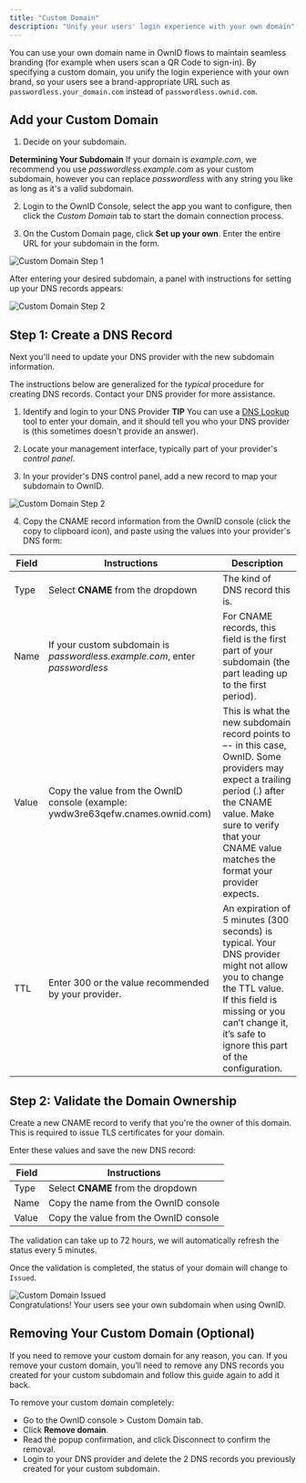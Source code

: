 ```yaml
---
title: "Custom Domain"
description: "Unify your users' login experience with your own domain"
---
```


You can use your own domain name in OwnID flows to maintain seamless branding (for example when users scan a QR Code to sign-in). By specifying a custom domain,  you unify the login experience with your own brand, so your users see a brand-appropriate URL such as `passwordless.your_domain.com` instead of `passwordless.ownid.com`.

## Add your Custom Domain

1. Decide on your subdomain. 

<Note>**Determining Your Subdomain** If your domain is _example.com_, we recommend you use _passwordless.example.com_ as your custom subdomain, however you can replace _passwordless_ with any string you like as long as it's a valid subdomain. </Note>

2. Login to the OwnID Console, select the app you want to configure, then click the _Custom Domain_ tab to start the domain connection process.

3. On the Custom Domain page, click **Set up your own**. Enter the entire URL for your subdomain in the form. 
<Frame>
  <img src="/images/oi_domainpend.png" alt="Custom Domain Step 1"></img>
</Frame>

After entering your desired subdomain, a panel with instructions for setting up your DNS records appears:

<Frame>
  <img src="/images/oi_domaincname.png" alt="Custom Domain Step 2"></img>
</Frame>

## Step 1: Create a DNS Record

Next you'll need to update your <Tooltip tip="Typically this is who you registered your domain, but it can be different from your domain registrar.">DNS provider </Tooltip> with the new subdomain information. 

The instructions below are generalized for the _typical_ procedure for creating DNS records. Contact your DNS provider for more assistance.

1. Identify and login to your DNS Provider
<Info>**TIP** You can use a [DNS Lookup](https://mxtoolbox.com/DnsLookup.aspx) tool to enter your domain, and it should tell you who your DNS provider is (this sometimes doesn't provide an answer).</Info>

2. Locate your management interface, typically part of your provider's _control panel_.

3. In your provider's DNS control panel, add a new record to map your subdomain to OwnID. 

<Frame>
  <img src="/images/oi_domaincname.png" alt="Custom Domain Step 2"></img>
</Frame>

4. Copy the CNAME record information from the OwnID console (click the copy to clipboard icon), and paste using the values into your provider's DNS form:

| Field                   | Instructions                                                                    | Description
| ----------------------- | ------------------------------------------------------------------------------- | ------------------------------------------ |
| Type                    | Select **CNAME** from the dropdown | The kind of DNS record this is.           |
| Name                    | If your custom subdomain is _passwordless.example.com_, enter _passwordless_        | For CNAME records, this field is the first part of your subdomain (the part leading up to the first period). |
| Value                   | Copy the value from the OwnID console (example: ywdw3re63qefw.cnames.ownid.com) | This is what the new subdomain record points to –- in this case, OwnID. Some providers may expect a trailing period (.) after the CNAME value. Make sure to verify that your CNAME value matches the format your provider expects. |
| TTL                     | Enter 300 or the value recommended by your provider.                                                                       | An expiration of 5 minutes (300 seconds) is typical. Your DNS provider might not allow you to change the TTL value. If this field is missing or you can’t change it, it’s safe to ignore this part of the configuration. |

## Step 2: Validate the Domain Ownership

Create a new CNAME record to verify that you're the owner of this domain. This is required to issue TLS certificates for your domain.

Enter these values and save the new DNS record:

| Field                   | Instructions                                                                    |
| ----------------------- | ------------------------------------------------------------------------------- | 
| Type                    | Select **CNAME** from the dropdown | What kind of DNS record this is.           |
| Name                    | Copy the name from the OwnID console                                            | 
| Value                   | Copy the value from the OwnID console                                           | 

<Info>
The validation can take up to 72 hours, we will automatically refresh the status every 5 minutes.
</Info>

Once the validation is completed, the status of your domain will change to `Issued`. 

<Frame>
  <img src="/images/Custom_Domain_step3.png" alt="Custom Domain Issued"></img>
</Frame>

<br/>
<Check> Congratulations! Your users see your own subdomain when using OwnID. </Check>

## Removing Your Custom Domain (Optional)

If you need to remove your custom domain for any reason, you can. If you remove your custom domain, you’ll need to remove any DNS records you created for your custom subdomain and follow this guide again to add it back.

To remove your custom domain completely:

- Go to the OwnID console > Custom Domain tab.
- Click **Remove domain**.
- Read the popup confirmation, and click Disconnect to confirm the removal.
- Login to your DNS provider and delete the 2 DNS records you previously created for your custom subdomain.